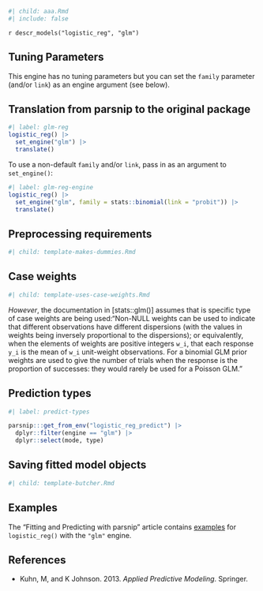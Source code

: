 ```r
#| child: aaa.Rmd
#| include: false
```

`r descr_models("logistic_reg", "glm")`

## Tuning Parameters

This engine has no tuning parameters but you can set the `family` parameter (and/or `link`) as an engine argument (see below). 

## Translation from parsnip to the original package

```r
#| label: glm-reg
logistic_reg() |> 
  set_engine("glm") |> 
  translate()
```

To use a non-default `family` and/or `link`, pass in as an argument to `set_engine()`:

```r
#| label: glm-reg-engine
logistic_reg() |> 
  set_engine("glm", family = stats::binomial(link = "probit")) |> 
  translate()
```

## Preprocessing requirements

```r
#| child: template-makes-dummies.Rmd
```

## Case weights

```r
#| child: template-uses-case-weights.Rmd
```

_However_, the documentation in [stats::glm()] assumes that is specific type of case weights are being used:"Non-NULL weights can be used to indicate that different observations have different dispersions (with the values in weights being inversely proportional to the dispersions); or equivalently, when the elements of weights are positive integers `w_i`, that each response `y_i` is the mean of `w_i` unit-weight observations. For a binomial GLM prior weights are used to give the number of trials when the response is the proportion of successes: they would rarely be used for a Poisson GLM."

## Prediction types

```r
#| label: predict-types

parsnip:::get_from_env("logistic_reg_predict") |>
  dplyr::filter(engine == "glm") |>
  dplyr::select(mode, type)

```

## Saving fitted model objects

```r
#| child: template-butcher.Rmd
```


## Examples 

The "Fitting and Predicting with parsnip" article contains [examples](https://parsnip.tidymodels.org/articles/articles/Examples.html#logistic-reg-glm) for `logistic_reg()` with the `"glm"` engine.

## References

 - Kuhn, M, and K Johnson. 2013. _Applied Predictive Modeling_. Springer.
